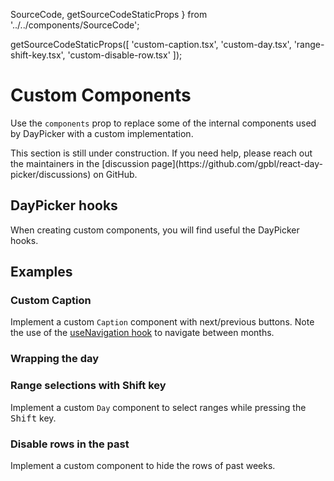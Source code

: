   SourceCode,
  getSourceCodeStaticProps
} from '../../components/SourceCode';



  getSourceCodeStaticProps([
    'custom-caption.tsx',
    'custom-day.tsx',
    'range-shift-key.tsx',
    'custom-disable-row.tsx'
  ]);

# Custom Components

Use the `components` prop to replace some of the internal components used by DayPicker with a custom implementation.


<Callout emoji="🚧">
  This section is still under construction. If you need help, please reach out
  the maintainers in the [discussion
  page](https://github.com/gpbl/react-day-picker/discussions) on GitHub.
</Callout>

## DayPicker hooks

When creating custom components, you will find useful the DayPicker hooks.

## Examples

### Custom Caption

Implement a custom `Caption` component with next/previous buttons. Note the use of the [useNavigation hook](/api/functions/useNavigation) to navigate between months.

<SourceCode source="custom-caption.tsx" />

<RenderingBox>
  <CustomCaption />
</RenderingBox>

### Wrapping the day

<SourceCode source="custom-day.tsx" />

<RenderingBox>
  <CustomDay />
</RenderingBox>

### Range selections with Shift key

Implement a custom `Day` component to select ranges while pressing the <kbd>Shift</kbd> key.

<SourceCode source="range-shift-key.tsx" />

<RenderingBox>
  <RangeShiftKey />
</RenderingBox>

### Disable rows in the past

Implement a custom component to hide the rows of past weeks.

<SourceCode source="custom-disable-row.tsx" />

<RenderingBox>
  <CustomDisableRow />
</RenderingBox>
